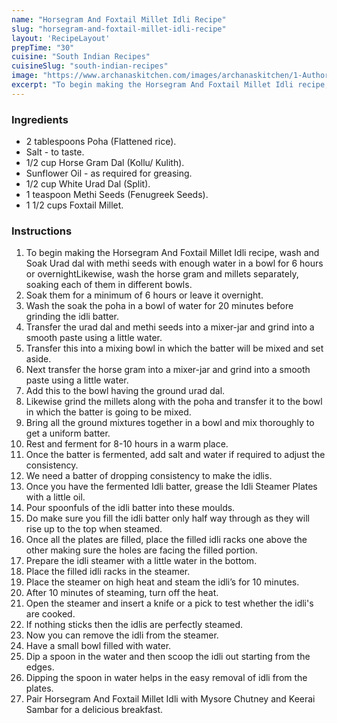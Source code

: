 ---
name: "Horsegram And Foxtail Millet Idli Recipe"
slug: "horsegram-and-foxtail-millet-idli-recipe"
layout: 'RecipeLayout'
prepTime: "30"
cuisine: "South Indian Recipes"
cuisineSlug: "south-indian-recipes"
image: "https://www.archanaskitchen.com/images/archanaskitchen/1-Author/gauravi/Horsegram_and_Foxtail_Millet_idli.jpg"
excerpt: "To begin making the Horsegram And Foxtail Millet Idli recipe, wash and Soak Urad dal with methi seeds with enough water in a bowl for 6 hours or overnightLikewise, wash the horse gram and millets separately, soaking each of them in different bowls"
---

### Ingredients

- 2 tablespoons Poha (Flattened rice).
- Salt - to taste.
- 1/2 cup Horse Gram Dal (Kollu/ Kulith).
- Sunflower Oil - as required for greasing.
- 1/2 cup White Urad Dal (Split).
- 1 teaspoon Methi Seeds (Fenugreek Seeds).
- 1 1/2 cups Foxtail Millet.

### Instructions

1. To begin making the Horsegram And Foxtail Millet Idli recipe, wash and Soak Urad dal with methi seeds with enough water in a bowl for 6 hours or overnightLikewise, wash the horse gram and millets separately, soaking each of them in different bowls.
1. Soak them for a minimum of 6 hours or leave it overnight.
1. Wash the soak the poha in a bowl of water for 20 minutes before grinding the idli batter.
1. Transfer the urad dal and methi seeds into a mixer-jar and grind into a smooth paste using a little water.
1. Transfer this into a mixing bowl in which the batter will be mixed and set aside.
1. Next transfer the horse gram into a mixer-jar and grind into a smooth paste using a little water.
1. Add this to the bowl having the ground urad dal.
1. Likewise grind the millets along with the poha and transfer it to the bowl in which the batter is going to be mixed.
1. Bring all the ground mixtures together in a bowl and mix thoroughly to get a uniform batter.
1. Rest and ferment for 8-10 hours in a warm place.
1. Once the batter is fermented, add salt and water if required to adjust the consistency.
1. We need a batter of dropping  consistency to make the idlis.
1. Once you have the fermented  Idli batter, grease the Idli Steamer Plates with a little oil.
1. Pour spoonfuls of the idli batter into these moulds.
1. Do make sure you fill the idli batter only half way through as they will rise up to the top when steamed.
1. Once all the plates are filled, place the filled idli racks one above the other making sure the holes are facing the filled portion.
1. Prepare the idli steamer with a little water in the bottom.
1. Place the filled idli racks in the steamer.
1. Place the steamer on high heat and steam the idli’s for 10 minutes.
1. After 10 minutes of steaming, turn off the heat.
1. Open the steamer and insert a knife or a pick to test whether the idli's are cooked.
1. If nothing sticks then the idlis are perfectly steamed.
1. Now you can remove the idli from the steamer.
1. Have a small bowl filled with water.
1. Dip a spoon in the water and then scoop the idli out starting from the edges.
1. Dipping the spoon in water helps in the easy removal of idli from the plates.
1. Pair Horsegram And Foxtail Millet Idli with Mysore Chutney and Keerai Sambar for a delicious breakfast.

